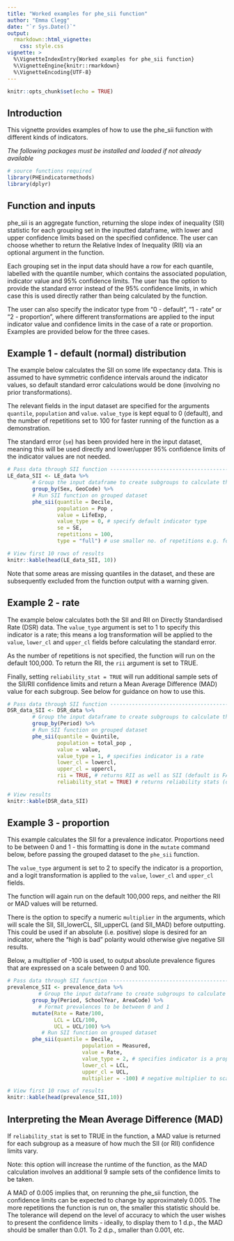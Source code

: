 ```yaml
---
title: "Worked examples for phe_sii function"
author: "Emma Clegg"
date: "`r Sys.Date()`"
output: 
  rmarkdown::html_vignette:
    css: style.css
vignette: >
  %\VignetteIndexEntry{Worked examples for phe_sii function}
  %\VignetteEngine{knitr::rmarkdown}
  %\VignetteEncoding{UTF-8}
---
```


```r
knitr::opts_chunk$set(echo = TRUE)

```

## Introduction

This vignette provides examples of how to use the phe_sii function with different kinds of indicators.

*The following packages must be installed and loaded if not already available*

```r
# source functions required
library(PHEindicatormethods)
library(dplyr)
```

## Function and inputs

phe_sii is an aggregate function, returning the slope index of inequality (SII) statistic for each grouping set in the inputted dataframe, with lower and upper confidence limits based on the specified confidence. The user can choose whether to return the Relative Index of Inequality (RII) via an optional argument in the function.

Each grouping set in the input data should have a row for each quantile, labelled with the quantile number, which contains the associated population, indicator value and 95% confidence limits. The user has the option to provide the standard error instead of the 95% confidence limits, in which case this is used directly rather than being calculated by the function.

The user can also specify the indicator type from "0 - default", "1 - rate" or "2 - proportion", where different transformations are applied to the input indicator value and confidence limits in the case of a rate or proportion. Examples are provided below for the three cases.


## Example 1 - default (normal) distribution

The example below calculates the SII on some life expectancy data. This is assumed to have symmetric confidence intervals around the indicator values, so default standard error calculations would be done (involving no prior transformations).

The relevant fields in the input dataset are specified for the arguments `quantile`, `population` and `value`. `value_type` is kept equal to 0 (default), and the number of repetitions set to 100 for faster running of the function as a demonstration.

The standard error (`se`) has been provided here in the input dataset, meaning this will be used directly and lower/upper 95% confidence limits of the indicator values are not needed.


```r

# Pass data through SII function ---------------------------------------
LE_data_SII <- LE_data %>%
        # Group the input dataframe to create subgroups to calculate the SII for
        group_by(Sex, GeoCode) %>% 
        # Run SII function on grouped dataset
        phe_sii(quantile = Decile,
                population = Pop ,
                value = LifeExp,
                value_type = 0, # specify default indicator type
                se = SE,
                repetitions = 100,
                type = "full") # use smaller no. of repetitions e.g. for testing

# View first 10 rows of results
knitr::kable(head(LE_data_SII, 10))  

```

Note that some areas are missing quantiles in the dataset, and these are subsequently excluded from the function output with a warning given. 


## Example 2 - rate

The example below calculates both the SII and RII on Directly Standardised Rate (DSR) data. The `value_type` argument is set to 1 to specify this indicator is a rate; this means a log transformation will be applied to the `value`, `lower_cl` and `upper_cl` fields before calculating the standard error.

As the number of repetitions is not specified, the function will run on the default 100,000. To return the RII, the `rii` argument is set to TRUE.

Finally, setting `reliability_stat = TRUE` will run additional sample sets of the SII/RII confidence limits and return a Mean Average Difference (MAD) value for each subgroup. See below for guidance on how to use this.

```r

# Pass data through SII function ---------------------------------------
DSR_data_SII <- DSR_data %>%
        # Group the input dataframe to create subgroups to calculate the SII for
        group_by(Period) %>% 
        # Run SII function on grouped dataset
        phe_sii(quantile = Quintile,
                population = total_pop ,
                value = value,
                value_type = 1, # specifies indicator is a rate
                lower_cl = lowercl,
                upper_cl = uppercl,
                rii = TRUE, # returns RII as well as SII (default is FALSE)
                reliability_stat = TRUE) # returns reliability stats (default is FALSE)

# View results
knitr::kable(DSR_data_SII)  

```


## Example 3 - proportion

This example calculates the SII for a prevalence indicator. Proportions need to be between 0 and 1 - this formatting is done in the `mutate` command below, before passing the grouped dataset to the `phe_sii` function.

The `value_type` argument is set to 2 to specify the indicator is a proportion, and a logit transformation is applied to the `value`, `lower_cl` and `upper_cl` fields.

The function will again run on the default 100,000 reps, and neither the RII or MAD values will be returned.

There is the option to specify a numeric `multiplier` in the arguments, which will scale the SII, SII_lowerCL, SII_upperCL (and SII_MAD) before outputting. This could be used if an absolute (i.e. positive) slope is desired for an indicator, where the "high is bad" polarity would otherwise give negative SII results.  

Below, a multiplier of -100 is used, to output absolute prevalence figures that are expressed on a scale between 0 and 100.

```r

# Pass data through SII function ---------------------------------------
prevalence_SII <- prevalence_data %>%
          # Group the input dataframe to create subgroups to calculate the SII for
        group_by(Period, SchoolYear, AreaCode) %>% 
          # Format prevalences to be between 0 and 1
        mutate(Rate = Rate/100,
               LCL = LCL/100,
               UCL = UCL/100) %>% 
           # Run SII function on grouped dataset
        phe_sii(quantile = Decile,
                        population = Measured,
                        value = Rate,
                        value_type = 2, # specifies indicator is a proportion
                        lower_cl = LCL,
                        upper_cl = UCL,
                        multiplier = -100) # negative multiplier to scale SII outputs

# View first 10 rows of results
knitr::kable(head(prevalence_SII,10)) 


```


## Interpreting the Mean Average Difference (MAD)

If `reliability_stat` is set to TRUE in the function, a MAD value is returned for each subgroup as a measure of how much the SII (or RII) confidence limits vary.

Note: this option will increase the runtime of the function, as the MAD calculation involves an additional 9 sample sets of the confidence limits to be taken.

A MAD of 0.005 implies that, on rerunning the phe_sii function, the confidence limits can be expected to change by approximately 0.005. The more repetitions the function is run on, the smaller this statistic should be. The tolerance will depend on the level of accuracy to which the user wishes to present the confidence limits - ideally, to display them to 1 d.p., the MAD should be smaller than 0.01. To 2 d.p., smaller than 0.001, etc.



